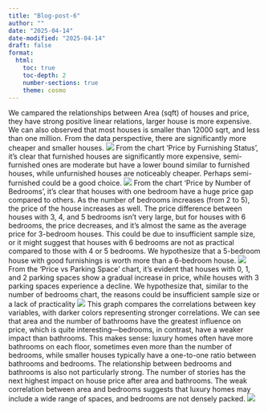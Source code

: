 ```yaml
---
title: "Blog-post-6"
author: ""
date: "2025-04-14"
date-modified: "2025-04-14"
draft: false
format:
  html:
    toc: true
    toc-depth: 2
    number-sections: true
    theme: cosmo
---
```

We campared the relationships between Area (sqft) of houses and price, they have strong positive linear relations, larger house is more expensive. We can also observed that most houses is smaller than 12000 sqrt, and less than one million. From the data perspective, there are significantly more cheaper and smaller houses.
![](1.png)
From the chart 'Price by Furnishing Status', it's clear that furnished houses are significantly more expensive, semi-furnished ones are moderate but have a lower bound similar to furnished houses, while unfurnished houses are noticeably cheaper. Perhaps semi-furnished could be a good choice.
![](2.png)
From the chart 'Price by Number of Bedrooms', it's clear that houses with one bedroom have a huge price gap compared to others. As the number of bedrooms increases (from 2 to 5), the price of the house increases as well. The price difference between houses with 3, 4, and 5 bedrooms isn't very large, but for houses with 6 bedrooms, the price decreases, and it's almost the same as the average price for 3-bedroom houses. This could be due to insufficient sample size, or it might suggest that houses with 6 bedrooms are not as practical compared to those with 4 or 5 bedrooms. We hypothesize that a 5-bedroom house with good furnishings is worth more than a 6-bedroom house.
![](3.png)
From the 'Price vs Parking Space' chart, it's evident that houses with 0, 1, and 2 parking spaces show a gradual increase in price, while houses with 3 parking spaces experience a decline. We hypothesize that, similar to the number of bedrooms chart, the reasons could be insufficient sample size or a lack of practicality
![](4.png)
This graph compares the correlations between key variables, with darker colors representing stronger correlations. We can see that area and the number of bathrooms have the greatest influence on price, which is quite interesting—bedrooms, in contrast, have a weaker impact than bathrooms. This makes sense: luxury homes often have more bathrooms on each floor, sometimes even more than the number of bedrooms, while smaller houses typically have a one-to-one ratio between bathrooms and bedrooms. The relationship between bedrooms and bathrooms is also not particularly strong. The number of stories has the next highest impact on house price after area and bathrooms. The weak correlation between area and bedrooms suggests that luxury homes may include a wide range of spaces, and bedrooms are not densely packed.
![](5.png)